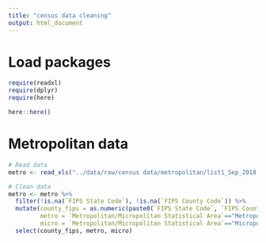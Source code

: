 ```yaml
---
title: "census data cleaning"
output: html_document
---
```


# Load packages

```r
require(readxl)
require(dplyr)
require(here)

here::here()
```


# Metropolitan data

```r
# Read data
metro <- read_xls("../data/raw/census data/metropolitan/list1_Sep_2018.xls", skip = 2)

# Clean data
metro <- metro %>%
  filter(!is.na(`FIPS State Code`), !is.na(`FIPS County Code`)) %>%
  mutate(county_fips = as.numeric(paste0(`FIPS State Code`, `FIPS County Code`)),
         metro = `Metropolitan/Micropolitan Statistical Area`=="Metropolitan Statistical Area",
         micro = `Metropolitan/Micropolitan Statistical Area`=="Micropolitan Statistical Area") %>% 
  select(county_fips, metro, micro)
```



